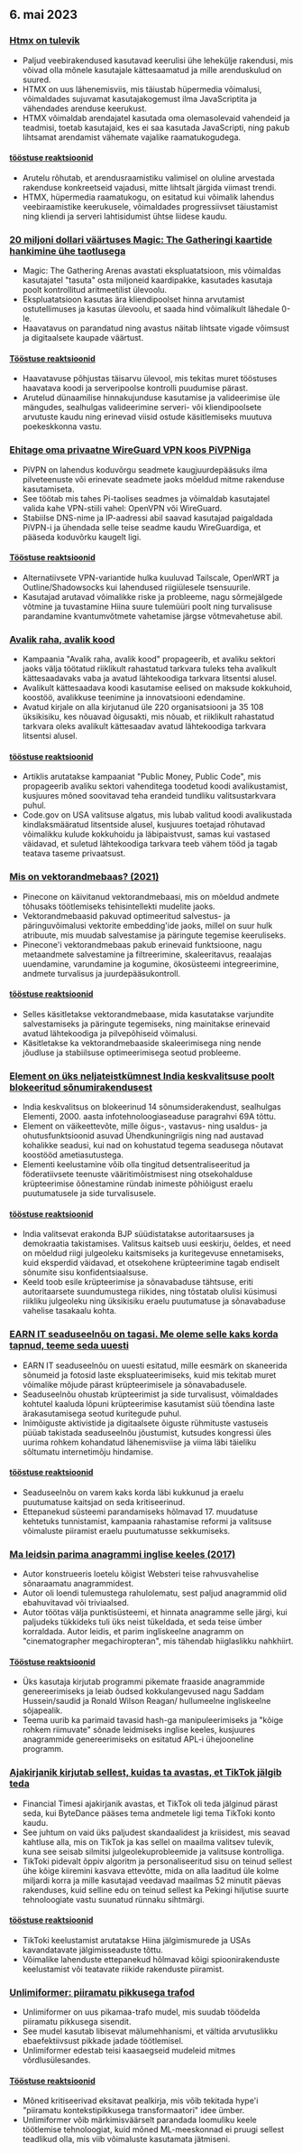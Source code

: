 

<CallToAction />

<Steps>

## 6. mai 2023

### [Htmx on tulevik](https://quii.dev/HTMX_is_the_Future)

- Paljud veebirakendused kasutavad keerulisi ühe lehekülje rakendusi, mis võivad olla mõnele kasutajale kättesaamatud ja mille arenduskulud on suured.
- HTMX on uus lähenemisviis, mis täiustab hüpermedia võimalusi, võimaldades sujuvamat kasutajakogemust ilma JavaScriptita ja vähendades arenduse keerukust.
- HTMX võimaldab arendajatel kasutada oma olemasolevaid vahendeid ja teadmisi, toetab kasutajaid, kes ei saa kasutada JavaScripti, ning pakub lihtsamat arendamist vähemate vajalike raamatukogudega.

#### [tööstuse reaktsioonid](http://news.ycombinator.com/item?id=35829733)

- Arutelu rõhutab, et arendusraamistiku valimisel on oluline arvestada rakenduse konkreetseid vajadusi, mitte lihtsalt järgida viimast trendi.
- HTMX, hüpermedia raamatukogu, on esitatud kui võimalik lahendus veebiraamistike keerukusele, võimaldades progressiivset täiustamist ning kliendi ja serveri lahtisidumist ühtse liidese kaudu.

### [20 miljoni dollari väärtuses Magic: The Gatheringi kaartide hankimine ühe taotlusega](https://www.mayer.cool/writings/Heisting-20-Million-in-Magic-Cards/)

- Magic: The Gathering Arenas avastati ekspluatatsioon, mis võimaldas kasutajatel "tasuta" osta miljoneid kaardipakke, kasutades kasutaja poolt kontrollitud aritmeetilist ülevoolu.
- Ekspluatatsioon kasutas ära kliendipoolset hinna arvutamist ostutellimuses ja kasutas ülevoolu, et saada hind võimalikult lähedale 0-le.
- Haavatavus on parandatud ning avastus näitab lihtsate vigade võimsust ja digitaalsete kaupade väärtust.

#### [Tööstuse reaktsioonid](http://news.ycombinator.com/item?id=35824115)

- Haavatavuse põhjustas täisarvu ülevool, mis tekitas muret tööstuses haavatava koodi ja serveripoolse kontrolli puudumise pärast.
- Arutelud dünaamilise hinnakujunduse kasutamise ja valideerimise üle mängudes, sealhulgas valideerimine serveri- või kliendipoolsete arvutuste kaudu ning erinevad viisid ostude käsitlemiseks muutuva poekeskkonna vastu.

### [Ehitage oma privaatne WireGuard VPN koos PiVPNiga](https://www.jeffgeerling.com/blog/2023/build-your-own-private-wireguard-vpn-pivpn)

- PiVPN on lahendus koduvõrgu seadmete kaugjuurdepääsuks ilma pilveteenuste või erinevate seadmete jaoks mõeldud mitme rakenduse kasutamiseta.
- See töötab mis tahes Pi-taolises seadmes ja võimaldab kasutajatel valida kahe VPN-stiili vahel: OpenVPN või WireGuard.
- Stabiilse DNS-nime ja IP-aadressi abil saavad kasutajad paigaldada PiVPN-i ja ühendada selle teise seadme kaudu WireGuardiga, et pääseda koduvõrku kaugelt ligi.

#### [Tööstuse reaktsioonid](http://news.ycombinator.com/item?id=35828046)

- Alternatiivsete VPN-variantide hulka kuuluvad Tailscale, OpenWRT ja Outline/Shadowsocks kui lahendused riigiülesele tsensuurile.
- Kasutajad arutavad võimalikke riske ja probleeme, nagu sõrmejälgede võtmine ja tuvastamine Hiina suure tulemüüri poolt ning turvalisuse parandamine kvantumvõtmete vahetamise järgse võtmevahetuse abil.

### [Avalik raha, avalik kood](https://publiccode.eu/en/)

- Kampaania "Avalik raha, avalik kood" propageerib, et avaliku sektori jaoks välja töötatud riiklikult rahastatud tarkvara tuleks teha avalikult kättesaadavaks vaba ja avatud lähtekoodiga tarkvara litsentsi alusel.
- Avalikult kättesaadava koodi kasutamise eelised on maksude kokkuhoid, koostöö, avalikkuse teenimine ja innovatsiooni edendamine.
- Avatud kirjale on alla kirjutanud üle 220 organisatsiooni ja 35 108 üksikisiku, kes nõuavad õigusakti, mis nõuab, et riiklikult rahastatud tarkvara oleks avalikult kättesaadav avatud lähtekoodiga tarkvara litsentsi alusel.

#### [tööstuse reaktsioonid](http://news.ycombinator.com/item?id=35824320)

- Artiklis arutatakse kampaaniat "Public Money, Public Code", mis propageerib avaliku sektori vahenditega toodetud koodi avalikustamist, kusjuures mõned soovitavad teha erandeid tundliku valitsustarkvara puhul.
- Code.gov on USA valitsuse algatus, mis lubab valitud koodi avalikustada kindlaksmääratud litsentside alusel, kusjuures toetajad rõhutavad võimalikku kulude kokkuhoidu ja läbipaistvust, samas kui vastased väidavad, et suletud lähtekoodiga tarkvara teeb vähem tööd ja tagab teatava taseme privaatsust.

### [Mis on vektorandmebaas? (2021)](https://www.pinecone.io/learn/vector-database/)

- Pinecone on käivitanud vektorandmebaasi, mis on mõeldud andmete tõhusaks töötlemiseks tehisintellekti mudelite jaoks.
- Vektorandmebaasid pakuvad optimeeritud salvestus- ja päringuvõimalusi vektorite embedding'ide jaoks, millel on suur hulk atribuute, mis muudab salvestamise ja päringute tegemise keeruliseks.
- Pinecone'i vektorandmebaas pakub erinevaid funktsioone, nagu metaandmete salvestamine ja filtreerimine, skaleeritavus, reaalajas uuendamine, varundamine ja kogumine, ökosüsteemi integreerimine, andmete turvalisus ja juurdepääsukontroll.

#### [tööstuse reaktsioonid](http://news.ycombinator.com/item?id=35826929)

- Selles käsitletakse vektorandmebaase, mida kasutatakse varjundite salvestamiseks ja päringute tegemiseks, ning mainitakse erinevaid avatud lähtekoodiga ja pilvepõhiseid võimalusi.
- Käsitletakse ka vektorandmebaaside skaleerimisega ning nende jõudluse ja stabiilsuse optimeerimisega seotud probleeme.

### [Element on üks neljateistkümnest India keskvalitsuse poolt blokeeritud sõnumirakendusest](https://element.io/blog/india-bans-flagship-client-for-the-matrix-network/)

- India keskvalitsus on blokeerinud 14 sõnumsiderakendust, sealhulgas Elementi, 2000. aasta infotehnoloogiaseaduse paragrahvi 69A tõttu.
- Element on väikeettevõte, mille õigus-, vastavus- ning usaldus- ja ohutusfunktsioonid asuvad Ühendkuningriigis ning nad austavad kohalikke seadusi, kui nad on kohustatud tegema seadusega nõutavat koostööd ametiasutustega.
- Elementi keelustamine võib olla tingitud detsentraliseeritud ja föderatiivsete teenuste vääritimõistmisest ning otsekohalduse krüpteerimise õõnestamine ründab inimeste põhiõigust eraelu puutumatusele ja side turvalisusele.

#### [tööstuse reaktsioonid](http://news.ycombinator.com/item?id=35826946)

- India valitsevat erakonda BJP süüdistatakse autoritaarsuses ja demokraatia takistamises. Valitsus kaitseb uusi eeskirju, öeldes, et need on mõeldud riigi julgeoleku kaitsmiseks ja kuritegevuse ennetamiseks, kuid eksperdid väidavad, et otsekohene krüpteerimine tagab endiselt sõnumite sisu konfidentsiaalsuse.
- Keeld toob esile krüpteerimise ja sõnavabaduse tähtsuse, eriti autoritaarsete suundumustega riikides, ning tõstatab olulisi küsimusi riikliku julgeoleku ning üksikisiku eraelu puutumatuse ja sõnavabaduse vahelise tasakaalu kohta.

### [EARN IT seaduseelnõu on tagasi. Me oleme selle kaks korda tapnud, teeme seda uuesti](https://tutanota.com/blog/posts/earn-it-barr-encryption)

- EARN IT seaduseelnõu on uuesti esitatud, mille eesmärk on skaneerida sõnumeid ja fotosid laste ekspluateerimiseks, kuid mis tekitab muret võimalike mõjude pärast krüpteerimisele ja sõnavabadusele.
- Seaduseelnõu ohustab krüpteerimist ja side turvalisust, võimaldades kohtutel kaaluda lõpuni krüpteerimise kasutamist süü tõendina laste ärakasutamisega seotud kuritegude puhul.
- Inimõiguste aktivistide ja digitaalsete õiguste rühmituste vastuseis püüab takistada seaduseelnõu jõustumist, kutsudes kongressi üles uurima rohkem kohandatud lähenemisviise ja viima läbi täieliku sõltumatu internetimõju hindamise.

#### [tööstuse reaktsioonid](http://news.ycombinator.com/item?id=35826088)

- Seaduseelnõu on varem kaks korda läbi kukkunud ja eraelu puutumatuse kaitsjad on seda kritiseerinud.
- Ettepanekud süsteemi parandamiseks hõlmavad 17. muudatuse kehtetuks tunnistamist, kampaania rahastamise reformi ja valitsuse võimaluste piiramist eraelu puutumatusse sekkumiseks.

### [Ma leidsin parima anagrammi inglise keeles (2017)](https://blog.plover.com/lang/anagram-scoring.html)

- Autor konstrueeris loetelu kõigist Websteri teise rahvusvahelise sõnaraamatu anagrammidest.
- Autor oli loendi tulemustega rahulolematu, sest paljud anagrammid olid ebahuvitavad või triviaalsed.
- Autor töötas välja punktisüsteemi, et hinnata anagramme selle järgi, kui paljudeks tükkideks tuli üks neist tükeldada, et seda teise ümber korraldada. Autor leidis, et parim ingliskeelne anagramm on "cinematographer megachiropteran", mis tähendab hiiglaslikku nahkhiirt.

#### [Tööstuse reaktsioonid](http://news.ycombinator.com/item?id=35824173)

- Üks kasutaja kirjutab programmi pikemate fraaside anagrammide genereerimiseks ja leiab õudsed kokkulangevused nagu Saddam Hussein/saudid ja Ronald Wilson Reagan/ hullumeelne ingliskeelne sõjapealik.
- Teema uurib ka parimaid tavasid hash-ga manipuleerimiseks ja "kõige rohkem riimuvate" sõnade leidmiseks inglise keeles, kusjuures anagrammide genereerimiseks on esitatud APL-i ühejooneline programm.

### [Ajakirjanik kirjutab sellest, kuidas ta avastas, et TikTok jälgib teda](https://arstechnica.com/tech-policy/2023/05/tiktok-spied-on-me-why/)

- Financial Timesi ajakirjanik avastas, et TikTok oli teda jälginud pärast seda, kui ByteDance pääses tema andmetele ligi tema TikToki konto kaudu.
- See juhtum on vaid üks paljudest skandaalidest ja kriisidest, mis seavad kahtluse alla, mis on TikTok ja kas sellel on maailma valitsev tulevik, kuna see seisab silmitsi julgeolekuprobleemide ja valitsuse kontrolliga.
- TikToki pidevalt õppiv algoritm ja personaliseeritud sisu on teinud sellest ühe kõige kiiremini kasvava ettevõtte, mida on alla laaditud üle kolme miljardi korra ja mille kasutajad veedavad maailmas 52 minutit päevas rakenduses, kuid selline edu on teinud sellest ka Pekingi hiljutise suurte tehnoloogiate vastu suunatud rünnaku sihtmärgi.

#### [tööstuse reaktsioonid](http://news.ycombinator.com/item?id=35829294)

- TikToki keelustamist arutatakse Hiina jälgimismurede ja USAs kavandatavate jälgimisseaduste tõttu.
- Võimalike lahenduste ettepanekud hõlmavad kõigi spioonirakenduste keelustamist või teatavate riikide rakenduste piiramist.

### [Unlimiformer: piiramatu pikkusega trafod](https://arxiv.org/abs/2305.01625)

- Unlimiformer on uus pikamaa-trafo mudel, mis suudab töödelda piiramatu pikkusega sisendit.
- See mudel kasutab libisevat mälumehhanismi, et vältida arvutuslikku ebaefektiivsust pikkade jadade töötlemisel.
- Unlimiformer edestab teisi kaasaegseid mudeleid mitmes võrdlusülesandes.

#### [Tööstuse reaktsioonid](http://news.ycombinator.com/item?id=35832802)

- Mõned kritiseerivad eksitavat pealkirja, mis võib tekitada hype'i "piiramatu kontekstipikkusega transformaatori" idee ümber.
- Unlimiformer võib märkimisväärselt parandada loomuliku keele töötlemise tehnoloogiat, kuid mõned ML-meeskonnad ei pruugi sellest teadlikud olla, mis viib võimaluste kasutamata jätmiseni.

</Steps>
